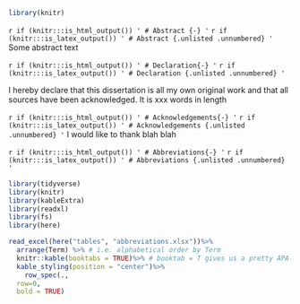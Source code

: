 ```{=latex}
\pagenumbering{roman}
```

```r
library(knitr)
```


`r if (knitr:::is_html_output()) '
# Abstract {-}
'`
`r if (knitr:::is_latex_output()) '
# Abstract {.unlisted .unnumbered}
'`
Some abstract text

`r if (knitr:::is_html_output()) '
# Declaration{-}
'`
`r if (knitr:::is_latex_output()) '
# Declaration {.unlisted .unnumbered}
'`

I hereby declare that this dissertation is all my own original work and that all sources have been acknowledged. It is xxx words in length

`r if (knitr:::is_html_output()) '
# Acknowledgements{-}
'`
`r if (knitr:::is_latex_output()) '
# Acknowledgements {.unlisted .unnumbered}
'`
I would like to thank blah blah


```{=latex}
% Trigger ToC creation in LaTeX
\setcounter{tocdepth}{3}
\tableofcontents
\listoffigures
\listoftables
```

`r if (knitr:::is_html_output()) '
# Abbreviations{-}
'`
`r if (knitr:::is_latex_output()) '
# Abbreviations {.unlisted .unnumbered}
'`

```r
library(tidyverse)
library(knitr)
library(kableExtra)
library(readxl)
library(fs)
library(here)

read_excel(here("tables", "abbreviations.xlsx"))%>%
  arrange(Term) %>% # i.e. alphabetical order by Term
  knitr::kable(booktabs = TRUE)%>% # booktab = T gives us a pretty APA-ish table
  kable_styling(position = "center")%>%
    row_spec(.,
  row=0,
  bold = TRUE)
```

